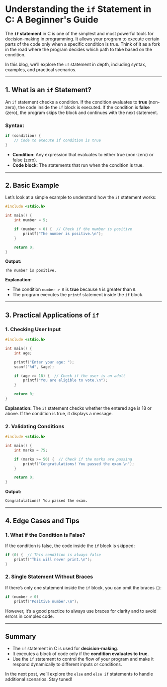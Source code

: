 # Understanding the `if` Statement in C: A Beginner's Guide

The **`if` statement** in C is one of the simplest and most powerful tools for decision-making in programming. It allows your program to execute certain parts of the code only when a specific condition is true. Think of it as a fork in the road where the program decides which path to take based on the condition.

In this blog, we’ll explore the `if` statement in depth, including syntax, examples, and practical scenarios.

---

## 1. What is an `if` Statement?

An `if` statement checks a condition. If the condition evaluates to **true** (non-zero), the code inside the `if` block is executed. If the condition is **false** (zero), the program skips the block and continues with the next statement.

### **Syntax:**

```c
if (condition) {
    // Code to execute if condition is true
}
```

- **Condition**: Any expression that evaluates to either true (non-zero) or false (zero).
- **Code block**: The statements that run when the condition is true.

---

## 2. Basic Example

Let’s look at a simple example to understand how the `if` statement works:

```c++ filename="main.c" copy
#include <stdio.h>

int main() {
    int number = 5;

    if (number > 0) {  // Check if the number is positive
        printf("The number is positive.\n");
    }

    return 0;
}
```

**Output:**

```
The number is positive.
```

**Explanation:**

- The condition `number > 0` is **true** because `5` is greater than `0`.
- The program executes the `printf` statement inside the `if` block.

---

## 3. Practical Applications of `if`

### **1. Checking User Input**

```c++ filename="main.c" copy
#include <stdio.h>

int main() {
    int age;

    printf("Enter your age: ");
    scanf("%d", &age);

    if (age >= 18) {  // Check if the user is an adult
        printf("You are eligible to vote.\n");
    }

    return 0;
}
```

**Explanation:** The `if` statement checks whether the entered age is 18 or above. If the condition is true, it displays a message.

### **2. Validating Conditions**

```c++ filename="main.c" copy
#include <stdio.h>

int main() {
    int marks = 75;

    if (marks >= 50) {  // Check if the marks are passing
        printf("Congratulations! You passed the exam.\n");
    }

    return 0;
}
```

**Output:**

```
Congratulations! You passed the exam.
```

---

## 4. Edge Cases and Tips

### **1. What if the Condition is False?**

If the condition is false, the code inside the `if` block is skipped:

```c
if (0) {  // This condition is always false
    printf("This will never print.\n");
}
```

### **2. Single Statement Without Braces**

If there’s only one statement inside the `if` block, you can omit the braces `{}`:

```c
if (number > 0)
    printf("Positive number.\n");
```

However, it’s a good practice to always use braces for clarity and to avoid errors in complex code.

---

## Summary

- The `if` statement in C is used for **decision-making**.
- It executes a block of code only if the **condition evaluates to true**.
- Use the `if` statement to control the flow of your program and make it respond dynamically to different inputs or conditions.

In the next post, we’ll explore the `else` and `else if` statements to handle additional scenarios. Stay tuned!
